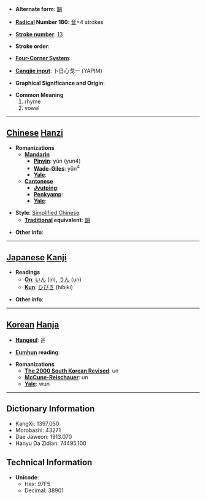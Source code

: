 * '''Alternate form''': [[韻]]

* '''[[Wiktionary:Chinese radical index| Radical]] Number 180''': [[Wiktionary:Chinese radical index 音|音]]+4 strokes

* '''[[Wiktionary:Chinese total strokes index|Stroke number]]''': [[Wiktionary:Chinese total strokes index 13|13]]

* '''Stroke order''': 

* '''[[Wiktionary:Chinese four corner index|Four-Corner System]]''': 

* '''[[Wiktionary:Chinese Cangjie index|Cangjie input]]''': 卜日心戈一 (YAPIM)

* '''Graphical Significance and Origin''': 

* '''Common Meaning'''
*#rhyme
*# vowel


----

== [[Chinese]] [[Hanzi]] ==

* '''Romanizations'''
** '''[[Mandarin]]'''
*** '''[[Pinyin]]''': yùn (yun4)
*** '''[[Wade-Giles]]''': yün<sup>4</sup>
*** '''[[Yale]]''': 
** '''[[Cantonese]]'''
*** '''[[Jyutping]]''':
*** '''[[Penkyamp]]''': 
*** '''[[Yale]]''': 

* '''Style''': [[Simplified Chinese]] 
** '''[[Traditional Chinese|Traditional]] equivalent''': [[韻]]

* '''Other info''': 

----

== [[Japanese]] [[Kanji]] ==

* '''Readings'''
** '''[[On]]''': [[いん]] (in), [[うん]] (un)
** '''[[Kun]]''': [[ひびき]] (hibiki)

* '''Other info''':  

----

== [[Korean]] [[Hanja]] ==

* '''[[Hangeul]]''': 운

* '''[[Eumhun]] reading''': 

* '''Romanizations'''
** '''[[The 2000 South Korean Revised Romanization|The 2000 South Korean Revised]]''': un
** '''[[McCune-Reischauer]]''': un
** '''[[Yale]]''': wun

----

== Dictionary Information ==

* KangXi: 1397.050
* Morobashi: 43271
* Dae Jaweon: 1913.070
* Hanyu Da Zidian: 74495.100

== Technical Information ==

* '''Unicode''':
** Hex: 97F5
** Decimal: 38901